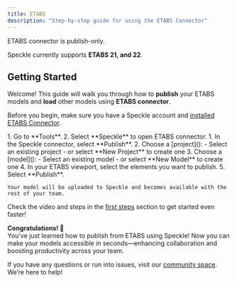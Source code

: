 ```yaml
---
title: ETABS  
description: "Step-by-step guide for using the ETABS Connector"
---
```

<Note>ETABS connector is publish-only.</Note>

<Info>Speckle currently supports **ETABS 21, and 22**.</Info>

## Getting Started

Welcome! This guide will walk you through how to **publish** your ETABS models and **load** other models using **ETABS connector**.

<Note> Before you begin, make sure you have a Speckle account and [installed ETABS Connector](http://localhost:3000/connectors/installation).</Note>

<Steps>
  <Step title="Open ETABS connector">
    1. Go to **Tools**.
    2. Select **Speckle** to open ETABS connector.
  </Step>

  <Step title="Publish to Speckle">
    1. In the Speckle connector, select **Publish**.
    2. Choose a [project]():
        - Select an existing project
        - or select **New Project** to create one
    3. Choose a [model]():
        - Select an existing model
        - or select **New Model** to create one
    4. In your ETABS viewport, select the elements you want to publish.
    5. Select **Publish**.
    
    Your model will be uploaded to Speckle and becomes available with the rest of your team.
  </Step>
</Steps>

<Tip> Check the video and steps in the [first steps](/get-started/quickstart.mdx) section to get started even faster!</Tip>

**Congratulations! 🥳**  
You've just learned how to publish from ETABS using Speckle! Now you can make your models accessible in seconds—enhancing collaboration and boosting productivity across your team.

<Info> If you have any questions or run into issues, visit our [community space](https://speckle.community/). We’re here to help!</Info>


<LearnMore />
